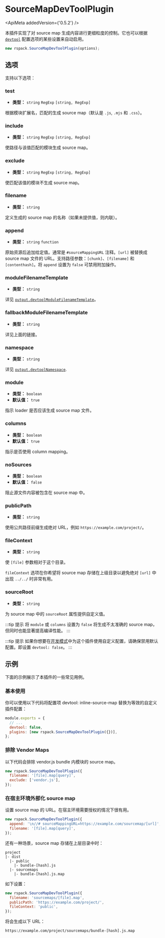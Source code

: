 
<WebpackLicense from="https://webpack.docschina.org/plugins/source-map-dev-tool-plugin/" />

# SourceMapDevToolPlugin

<ApiMeta addedVersion={'0.5.2'} />

本插件实现了对 source map 生成内容进行更细粒度的控制。它也可以根据 [`devtool`](/config/devtool.html) 配置选项的某些设置来自动启用。

```js
new rspack.SourceMapDevToolPlugin(options);
```

## 选项

支持以下选项：

### test

- **类型：** `string` `RegExp` `[string, RegExp]`

根据模块扩展名，匹配的生成 source map（默认是 `.js`, `.mjs` 和 `.css`）。

### include

- **类型：** `string` `RegExp` `[string, RegExp]`

使路径与该值匹配的模块生成 source map。

### exclude

- **类型：** `string` `RegExp` `[string, RegExp]`

使匹配该值的模块不生成 source map。

### filename

- **类型：** `string`

定义生成的 source map 的名称（如果未提供值，则内联）。

### append

- **类型：** `string` `function`

原始资源后追加给定值。通常是 `#sourceMappingURL` 注释。`[url]` 被替换成 source map 文件的 URL。支持路径参数：`[chunk]`、`[filename]` 和 `[contenthash]`。将 `append` 设置为 `false` 可禁用附加操作。

### moduleFilenameTemplate

- **类型：** `string`

详见 [`output.devtoolModuleFilenameTemplate`](/config/output#outputdevtoolmodulefilenametemplate)。

### fallbackModuleFilenameTemplate

- **类型：** `string`

详见上面的链接。

### namespace

- **类型：** `string`

详见 [`output.devtoolNamespace`](/config/output#outputdevtoolnamespace).

### module

- **类型：** `boolean`
- **默认值：** `true`

指示 loader 是否应该生成 source map 文件。

### columns

- **类型：** `boolean`
- **默认值：** `true`

指示是否使用 column mapping。

### noSources

- **类型：** `boolean`
- **默认值：** `false`

阻止源文件内容被包含在 source map 中。

### publicPath

- **类型：** `string`

使用公共路径前缀生成绝对 URL，例如 `https://example.com/project/`。

### fileContext

- **类型：** `string`

使 `[file]` 参数相对于这个目录。

`fileContext` 选项在你希望将 source map 存储在上级目录以避免绝对 `[url]` 中出现 `../../` 时非常有用。

### sourceRoot

- **类型：** `string`

为 source map 中的 `sourceRoot` 属性提供自定义值。

:::tip 提示
将 `module` 或 `columns` 设置为 `false` 将生成不太准确的 source map，但同时也能显著提高编译性能。
:::

:::tip 提示
如果你想要在[开发模式](/config/mode#development)中为这个插件使用自定义配置，请确保禁用默认配置。即设置 `devtool: false`。
:::

## 示例

下面的示例展示了本插件的一些常见用例。

### 基本使用

你可以使用以下代码将配置项 devtool: inline-source-map 替换为等效的自定义插件配置：

```js
module.exports = {
  // ...
  devtool: false,
  plugins: [new rspack.SourceMapDevToolPlugin({})],
};
```

### 排除 Vendor Maps

以下代码会排除 vendor.js bundle 内模块的 source map。

```js
new rspack.SourceMapDevToolPlugin({
  filename: '[file].map[query]',
  exclude: ['vendor.js'],
});
```

### 在宿主环境外部化 source map

设置 source map 的 URL。在宿主环境需要授权的情况下很有用。

```js
new rspack.SourceMapDevToolPlugin({
  append: '\n//# sourceMappingURL=https://example.com/sourcemap/[url]',
  filename: '[file].map[query]',
});
```

还有一种场景，source map 存储在上层目录中时：

```
project
|- dist
  |- public
    |- bundle-[hash].js
  |- sourcemaps
    |- bundle-[hash].js.map
```

如下设置：

```js
new rspack.SourceMapDevToolPlugin({
  filename: 'sourcemaps/[file].map',
  publicPath: 'https://example.com/project/',
  fileContext: 'public',
});
```

将会生成以下 URL：

```
https://example.com/project/sourcemaps/bundle-[hash].js.map
```
